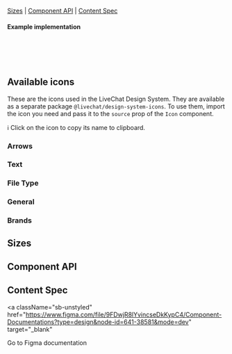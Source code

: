 

<Meta of={IconStories} />

<Title>Icon</Title>

[Sizes](#Sizes) | [Component API](#ComponentAPI) | [Content Spec](#ContentSpec)

<Canvas of={IconStories.Default} sourceState="none" />

#### Example implementation

```jsx
import { Edit } from '@livechat/design-system-icons';
import { Icon } from '@livechat/design-system-react-components';

<Icon source={Edit} kind="primary" />;
```

## Available icons

These are the icons used in the LiveChat Design System. They are available as a separate package `@livechat/design-system-icons`.
To use them, import the icon you need and pass it to the `source` prop of the `Icon` component.

ℹ️ Click on the icon to copy its name to clipboard.

### Arrows

<IconsShowcase data={getIconsByGroup(IconGroup.Arrows)} />

### Text

<IconsShowcase data={getIconsByGroup(IconGroup.Text)} />

### File Type

<IconsShowcase data={getIconsByGroup(IconGroup.FileType)} />

### General

<IconsShowcase data={getIconsByGroup(IconGroup.General)} />

### Brands

<IconsShowcase data={getIconsByGroup(IconGroup.Brands)} />

## Sizes <a id="Sizes" />

<Canvas of={IconStories.Sizes} sourceState="none" />

## Component API <a id="ComponentAPI" />

<ArgTypes of={IconStories.Default} sort="requiredFirst" />

## Content Spec <a id="ContentSpec" />

<a
  className="sb-unstyled"
  href="https://www.figma.com/file/9FDwjR8lYvincseDkKypC4/Component-Documentations?type=design&node-id=641-38581&mode=dev"
  target="_blank"
>
  Go to Figma documentation
</a>
